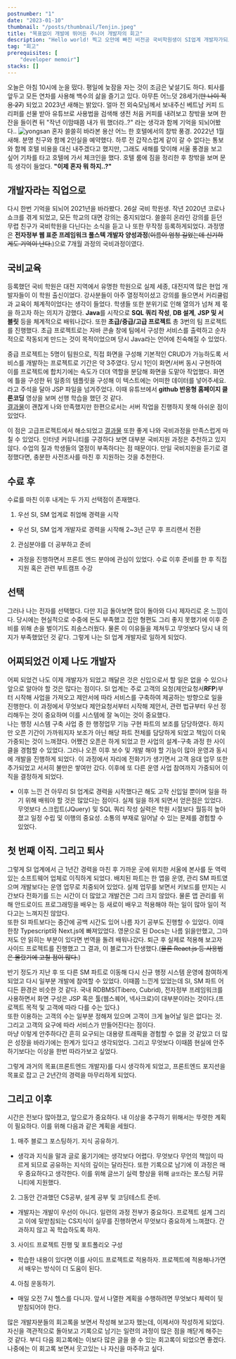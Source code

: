 ```yaml
---
postnumber: "1"
date: "2023-01-10"
thumbnail: "/posts/thumbnail/Tenjin.jpeg"
title: "목표없이 개발에 뛰어든 주니어 개발자의 회고"
description: "Hello world! 찍고 오만에 빠진 비전공 국비학원생이 SI업계 개발자가되고 새로운 목표를 찾아가는 과정"
tag: "회고"
prerequisites: [
    "developer memoir"]
stacks: []
---
```

오늘은 아침 10시에 눈을 떴다. 평일에 늦잠을 자는 것이 조금은 낯설기도 하다. 퇴사를 앞두고 모든 연차를 사용해 백수의 삶을 즐기고 있다. 아무튼 어느덧 28세가(<del>만 나이 적용 27</del>) 되었고 2023년 새해는 밝았다. 얼마 전 외숙모님께서 보내주신 베트남 커피 드리퍼를 선물 받아 유튜브로 사용법을 검색해 생전 처음 커피를 내려보고 창밖을 보며 한 잔을 들이켠 뒤 "작년 이맘때쯤 내가 뭐 했더라..?" 라는 생각과 함께 기억을 되뇌어봤다..
![yongsan](https://user-images.githubusercontent.com/51357635/212531487-6f604fcc-3d35-4d72-95b9-45fae175ccdc.jpeg)
혼자 쓸쓸히 바라본 용산 어느 한 호텔에서의 창밖 풍경. 2022년 1월 새해. 분명 친구와 함께 2인실을 예약했다. 하루 전 갑작스럽게 같이 갈 수 없다는 통보와 함께 호텔 비용을 대신 내주겠다고 했지만, 그래도 새해를 맞이해 서울 풍경을 보고 싶어 기차를 타고 호텔에 가서 체크인을 했다. 호텔 룸에 짐을 정리한 후 창밖을 보며 문득 생각이 들었다. <b>"이제 혼자 뭐 하지..?"</b>

## 개발자라는 직업으로
다시 한번 기억을 되뇌어 2021년을 바라봤다. 26살 국비 학원생. 작년 2020년 코로나 쇼크를 겪게 되었고, 모든 학교의 대면 강의는 중지되었다. 쓸쓸히 온라인 강의를 듣던 무렵 친구가 국비학원을 다닌다는 소식을 듣고 나 또한 무작정 등록하게되었다. 과정명은 <b>전자정부 웹 표준 프레임워크 풀스텍 개발자 양성과정</b>(<del>이름이 엄청 길었는데 신기하게도 기억이 난다.</del>)으로 7개월 과정의 국비과정이였다.

## 국비교육
등록했던 국비 학원은 대전 지역에서 유명한 학원으로 실제 세종, 대전지역 많은 현업 개발자들이 이 학원 출신이었다. 강사분들이 아주 열정적이셨고 강의를 들으면서 커리큘럼과 교육이 체계적이었다는 생각이 들었다. 학생들 또한 분위기로 인해 열의가 넘쳐 제 몫을 하고자 하는 의지가 강했다. <b>Java</b>를 시작으로 <b>SQL 쿼리 작성</b>, <b>DB 설계</b>, <b>JSP 및 서블릿</b> 등을 체계적으로 배워나갔다. 또한 <b>초급/중급/고급 프로젝트</b> 총 3번의 팀 프로젝트를 진행했다. 초급 프로젝트로는 자바 콘솔 창에 팀에서 구성한 서비스를 출력하고 순차적으로 작동되게 만드는 것이 목적이었으며 당시 Java라는 언어에 친숙해질 수 있었다.  

중급 프로젝트는 5명이 팀원으로, 직접 화면을 구성해 기본적인 CRUD가 가능하도록 서비스를 개발하는 프로젝트로 기간은 약 3주였다. 당시 1인이 화면/서버 동시 구현하여 이를 프로젝트에 합치기에는 속도가 더뎌 역할을 분담해 화면을 도맡아 작업했다. 화면에 틀을 구성한 뒤 일종의 템플릿을 구성해 이 텍스트에는 어떠한 데이터를 넣어주세요. 라고 주석을 달아 JSP 파일을 넘겨주었다. 이때 유튜브에서 <b>github 반응형 홈페이지 클론코딩</b> 영상을 보며 선행 학습을 했던 것 같다.  
[결과물](https://github.com/WoogLim/OurHouse)이 괜찮게 나와 만족했지만 한편으로서는 서버 작업을 진행하지 못해 아쉬운 점이 있었다.  

이 점은 고급프로젝트에서 해소되었고 [결과물](https://github.com/WoogLim/SpringProject_PMS) 또한 좋게 나와 국비과정을 만족스럽게 마칠 수 있었다.
인터넷 커뮤니티를 구경하다 보면 대부분 국비지원 과정은 추천하고 있지 않다. 수업의 질과 학생들의 열정이 부족하다는 점 때문이다. 만일 국비지원을 듣기로 결정했다면, 충분한 사전조사를 마친 후 지원하는 것을 추천한다.

## 수료 후
수료를 마친 이후 내게는 두 가지 선택점이 존재했다. 
1. 우선 SI, SM 업계로 취업해 경력을 시작
- 우선 SI, SM 업계 개발자로 경력을 시작해 2~3년 근무 후 프리랜서 전환
2. 관심분야를 더 공부하고 준비
- 과정을 진행하면서 프론트 엔드 분야에 관심이 있었다. 수료 이후 준비를 한 후 직접 지원 혹은 관련 부트캠프 수강

## 선택
그러나 나는 전자를 선택했다. 다만 지금 돌아보면 많이 돌아와 다시 제자리로 온 느낌이다. 당시에는 현실적으로 수중에 돈도 부족했고 집안 형편도 그리 좋지 못했기에 이후 준비를 위해 손을 벌이기도 죄송스러웠다. 물론 이 이유들을 제쳐두고 무엇보다 당시 내 의지가 부족했었던 것 같다.
그렇게 나는 SI 업계 개발자로 일하게 되었다.

## 어찌되었건 이제 나도 개발자
어찌 되었건 나도 이제 개발자가 되었고 깨달은 것은 신입으로서 할 일은 없을 수 있으나 앞으로 알아야 할 것은 많다는 점이다. SI 업계는 주로 고객의 요청(제안요청서<b>RFP</b>)부터 시작해 사업을 가져오고 제안서에 따라 서비스를 구축하여 제공하는 방향으로 일을 진행한다. 이 과정에서 무엇보다 제안요청서부터 시작해 제안서, 관련 법규부터 우선 정리해두는 것이 중요하며 이를 시스템에 잘 녹이는 것이 중요했다.  
나는 행정 시스템 구축 사업 중 한 행정업무 기능 구현 파트의 보조를 담당하였다. 하지만 오픈 기간이 가까워지자 보조가 아닌 해당 파트 전체를 담당하게 되었고 책임이 더욱 가중되는 것이 느껴졌다. 어쨌건 오픈은 하게 되었고 한 사업의 설계-구축 과정 한 사이클을 경험할 수 있었다. 그러나 오픈 이후 보수 및 개발 해야 할 기능이 많아 운영과 동시에 개발을 진행하게 되었다. 이 과정에서 자리에 전화기가 생기면서 고객 응대 업무 또한 추가되었고 서서히 불만은 쌓여만 갔다. 이후에 또 다른 운영 사업 참여까지 가중되어 이직을 결정하게 되었다.
- 이후 느낀 건 아무리 SI 업계로 경력을 시작했다곤 해도 고작 신입일 뿐이며 일을 하기 위해 배워야 할 것은 많았다는 점이다. 실제 일을 하게 되면서 얻은점은 있었다. 무엇보다 스크립트(JQuery) 및 SQL 쿼리 작성 실력은 학원 시절보다 월등히 높아졌고 일정 수립 및 이행의 중요성. 소통의 부재로 일어날 수 있는 문제를 경험할 수 있었다.

## 첫 번째 이직. 그리고 퇴사
그렇게 SI 업계에서 근 1년간 경력을 마친 후 가까운 곳에 위치한 서울에 본사를 둔 역력 있는 소프트웨어 업체로 이직하게 되었다. 배치된 파트는 한 앱을 운영, 관리 SM 파트였으며 개발보다는 운영 업무로 치중되어 있었다. 실제 업무를 보면서 키보드를 만지는 시간보다 전화기를 드는 시간이 더 많았고 개발건은 그리 크지 않았다. 물론 앱 관리를 위해 안드로이드 프로그래밍을 배우는 등 새로이 배우고 적용해야 하는 일이 많아 일이 적다고는 느껴지진 않았다.  
또한 SI 파트보다는 중간에 공백 시간도 있어 나름 자기 공부도 진행할 수 있었다. 이때 한창 Typescript와 Next.js에 빠져있었다. 영문으로 된 Docs는 나름 읽을만했고, 그마저도 안 읽히는 부분이 있다면 번역을 돌려 배워나갔다. 퇴근 후 실제로 적용해 보고자 사이드 프로젝트를 진행했고 그 결과, 이 블로그가 탄생했다.(<del>물론 React.js 등 사용법은 몰랐기에 고칠 점이 많다.</del>)  

반기 정도가 지난 후 또 다른 SM 파트로 이동해 다시 신규 행정 시스템 운영에 참여하게 되었고 다시 일부분 개발에 참여할 수 있었다. 이때쯤 느낀게 있었는데 SI, SM 파트 어디든 환경은 비슷한 것 같다. 국내 RDBMS(Tibero, Cubrid), 전자정부 프레임워크를 사용하면서 화면 구성은 JSP 혹은 툴(웹스퀘어, 넥사크로)이 대부분이라는 것이다.(프로젝트 목적 및 고객에 따라 다를 수는 있다.)  
또한 이용하는 고객의 수는 일부분 정해져 있으며 고객이 크게 늘어날 일은 없다는 것. 그리고 고객의 요구에 따라 서비스가 만들어진다는 점이다.  
마냥 이렇게 안주하다간 흔히 요구되는 대용량 트래픽을 경험할 수 없을 것 같았고 더 많은 성장을 바라기에는 한계가 있다고 생각되었다. 그리고 무엇보다 이때쯤 현실에 안주하기보다는 이상을 한번 따라가보고 싶었다.

그렇게 과거의 목표(프론트엔드 개발자)를 다시 생각하게 되었고, 프론트엔드 포지션을 목표로 잡고 근 2년간의 경력을 마무리하게 되었다.

## 그리고 이후
시간은 전보다 많아졌고, 앞으로가 중요하다. 내 이상을 추구하기 위해서는 뚜렷한 계획이 필요하다. 이를 위해 다음과 같은 계획을 세웠다.
1. 매주 블로그 포스팅하기. 지식 공유하기.
- 생각과 지식을 말과 글로 옮기기에는 생각보다 어렵다. 무엇보다 무언의 책임이 따르게 되므로 공유하는 지식의 깊이는 달라진다. 또한 기록으로 남기에 이 과정은 매우 중요하다고 생각한다. 이를 위해 글쓰기 실력 향상을 위해 `글또`라는 포스팅 커뮤니티에 지원했다.
2. 그동안 간과했던 CS공부, 설계 공부 및 코딩테스트 준비.
- 개발자는 개발이 우선이 아니다. 일련의 과정 전부가 중요하다. 프로젝트 설계 그리고 이에 뒷받침되는 CS지식이 실무를 진행하면서 무엇보다 중요하게 느껴졌다. 간과하지 않고 꼭 학습하도록 하자.
3. 사이드 프로젝트 진행 및 포트폴리오 구성
- 학습한 내용이 있다면 이를 사이드 프로젝트로 적용하자. 프로젝트에 적용해나가면서 배우는 방식이 더 도움이 된다.
4. 아침 운동하기.
- 매일 오전 7시 헬스를 다니자. 앞서 나열한 계획을 수행하려면 무엇보다 체력이 뒷받침되어야 한다.

많은 개발자분들의 회고록을 보면서 작성해 보고자 했는데, 이제서야 작성하게 되었다. 자신을 객관적으로 돌아보고 기록으로 남기는 일련의 과정이 많은 점을 깨닫게 해주는 것 같다. 부디 다음 회고록에는 이보다 많은 글을 쓸 수 있는 회고록이 되었으면 좋겠다. 나중에는 이 회고록 보면서 웃고있는 나 자신을 마주하고 싶다.
